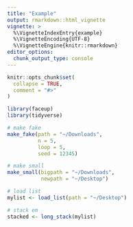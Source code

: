 ```yaml
---
title: "Example"
output: rmarkdown::html_vignette
vignette: >
  %\VignetteIndexEntry{example}
  %\VignetteEncoding{UTF-8}
  %\VignetteEngine{knitr::rmarkdown}
editor_options: 
  chunk_output_type: console
---
```


```r
knitr::opts_chunk$set(
  collapse = TRUE,
  comment = "#>"
)
```

```r
library(faceup)
library(tidyverse)
```

```r
# make fake
make_fake(path = "~/Downloads", 
          n = 5, 
          loop = 5, 
          seed = 12345)

# make small
make_small(bigpath = "~/Downloads", 
           newpath = "~/Desktop")

# load list
mylist <- load_list(path = "~/Desktop")

# stack em
stacked <- long_stack(mylist)
```

